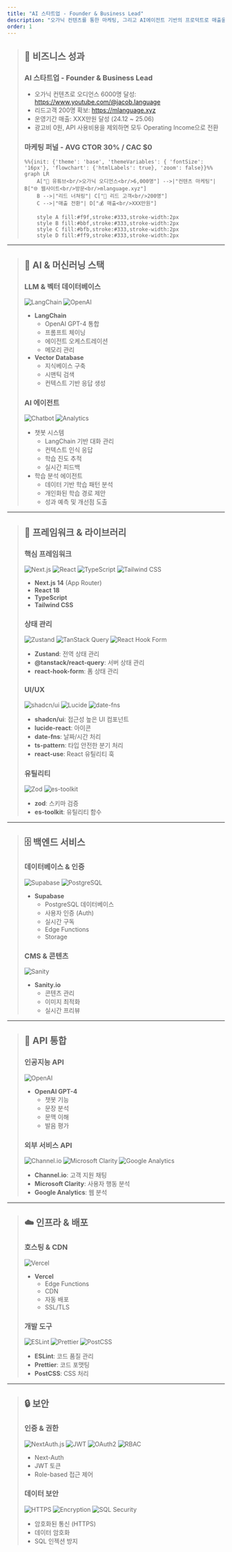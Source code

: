 ```yaml
---
title: "AI 스타트업 - Founder & Business Lead"
description: "오가닉 컨텐츠를 통한 마케팅, 그리고 AI에이전트 기반의 프로덕트로 매출을 만들었습니다"
order: 1
---
```


> ## 🚀 비즈니스 성과
>
> ### AI 스타트업 - Founder & Business Lead
> - 오가닉 컨텐츠로 오디언스 6000명 달성: https://www.youtube.com/@jacob.language
> - 리드고객 200명 확보: https://mlanguage.xyz
> - 운영기간 매출: XXX만원 달성 (24.12 ~ 25.06)
> - 광고비 0원, API 사용비용을 제외하면 모두 Operating Income으로 전환
>
> ### 마케팅 퍼널 - AVG CTOR 30% / CAC $0
> ```mermaid
> %%{init: {'theme': 'base', 'themeVariables': { 'fontSize': '16px'}, 'flowchart': {'htmlLabels': true}, 'zoom': false}}%%
> graph LR
>     A["🎥 유튜브<br/>오가닉 오디언스<br/>6,000명"] -->|"컨텐츠 마케팅"| B["🌐 웹사이트<br/>방문<br/>mlanguage.xyz"]
>     B -->|"리드 너쳐링"| C["👥 리드 고객<br/>200명"]
>     C -->|"매출 전환"| D["💰 매출<br/>XXX만원"]
>     
>     style A fill:#f9f,stroke:#333,stroke-width:2px
>     style B fill:#bbf,stroke:#333,stroke-width:2px
>     style C fill:#bfb,stroke:#333,stroke-width:2px
>     style D fill:#ff9,stroke:#333,stroke-width:2px
> ```

---

> ## 🤖 AI & 머신러닝 스택
>
> ### LLM & 벡터 데이터베이스
> ![LangChain](https://img.shields.io/badge/LangChain-00FF00?style=for-the-badge&logo=langchain&logoColor=black)
> ![OpenAI](https://img.shields.io/badge/OpenAI-412991?style=for-the-badge&logo=openai&logoColor=white)
> - **LangChain**
>   - OpenAI GPT-4 통합
>   - 프롬프트 체이닝
>   - 에이전트 오케스트레이션
>   - 메모리 관리
> - **Vector Database**
>   - 지식베이스 구축
>   - 시맨틱 검색
>   - 컨텍스트 기반 응답 생성
>
> ### AI 에이전트
> ![Chatbot](https://img.shields.io/badge/Chatbot-FF6B6B?style=for-the-badge&logo=chatbot&logoColor=white)
> ![Analytics](https://img.shields.io/badge/Analytics-4285F4?style=for-the-badge&logo=googleanalytics&logoColor=white)
> - 챗봇 시스템
>   - LangChain 기반 대화 관리
>   - 컨텍스트 인식 응답
>   - 학습 진도 추적
>   - 실시간 피드백
> - 학습 분석 에이전트
>   - 데이터 기반 학습 패턴 분석
>   - 개인화된 학습 경로 제안
>   - 성과 예측 및 개선점 도출

---

> ## 🎯 프레임워크 & 라이브러리
>
> ### 핵심 프레임워크
> ![Next.js](https://img.shields.io/badge/Next.js-000000?style=for-the-badge&logo=next.js&logoColor=white)
> ![React](https://img.shields.io/badge/React-20232A?style=for-the-badge&logo=react&logoColor=61DAFB)
> ![TypeScript](https://img.shields.io/badge/TypeScript-007ACC?style=for-the-badge&logo=typescript&logoColor=white)
> ![Tailwind CSS](https://img.shields.io/badge/Tailwind_CSS-38B2AC?style=for-the-badge&logo=tailwind-css&logoColor=white)
>
> - **Next.js 14** (App Router)
> - **React 18**
> - **TypeScript**
> - **Tailwind CSS**
>
> ### 상태 관리
> ![Zustand](https://img.shields.io/badge/Zustand-764ABC?style=for-the-badge&logo=redux&logoColor=white)
> ![TanStack Query](https://img.shields.io/badge/TanStack_Query-FF4154?style=for-the-badge&logo=reactquery&logoColor=white)
> ![React Hook Form](https://img.shields.io/badge/React_Hook_Form-EC5990?style=for-the-badge&logo=reacthookform&logoColor=white)
>
> - **Zustand**: 전역 상태 관리
> - **@tanstack/react-query**: 서버 상태 관리
> - **react-hook-form**: 폼 상태 관리
>
> ### UI/UX
> ![shadcn/ui](https://img.shields.io/badge/shadcn/ui-000000?style=for-the-badge&logo=shadcnui&logoColor=white)
> ![Lucide](https://img.shields.io/badge/Lucide-000000?style=for-the-badge&logo=lucide&logoColor=white)
> ![date-fns](https://img.shields.io/badge/date--fns-000000?style=for-the-badge&logo=date-fns&logoColor=white)
>
> - **shadcn/ui**: 접근성 높은 UI 컴포넌트
> - **lucide-react**: 아이콘
> - **date-fns**: 날짜/시간 처리
> - **ts-pattern**: 타입 안전한 분기 처리
> - **react-use**: React 유틸리티 훅
>
> ### 유틸리티
> ![Zod](https://img.shields.io/badge/Zod-000000?style=for-the-badge&logo=zod&logoColor=white)
> ![es-toolkit](https://img.shields.io/badge/es--toolkit-000000?style=for-the-badge&logo=javascript&logoColor=F7DF1E)
>
> - **zod**: 스키마 검증
> - **es-toolkit**: 유틸리티 함수

---

> ## 🗄️ 백엔드 서비스
>
> ### 데이터베이스 & 인증
> ![Supabase](https://img.shields.io/badge/Supabase-3ECF8E?style=for-the-badge&logo=supabase&logoColor=white)
> ![PostgreSQL](https://img.shields.io/badge/PostgreSQL-316192?style=for-the-badge&logo=postgresql&logoColor=white)
>
> - **Supabase**
>   - PostgreSQL 데이터베이스
>   - 사용자 인증 (Auth)
>   - 실시간 구독
>   - Edge Functions
>   - Storage
>
> ### CMS & 콘텐츠
> ![Sanity](https://img.shields.io/badge/Sanity-000000?style=for-the-badge&logo=sanity&logoColor=white)
>
> - **Sanity.io**
>   - 콘텐츠 관리
>   - 이미지 최적화
>   - 실시간 프리뷰

---

> ## 🔌 API 통합
>
> ### 인공지능 API
> ![OpenAI](https://img.shields.io/badge/OpenAI-412991?style=for-the-badge&logo=openai&logoColor=white)
>
> - **OpenAI GPT-4**
>   - 챗봇 기능
>   - 문장 분석
>   - 문맥 이해
>   - 발음 평가
>
> ### 외부 서비스 API
> ![Channel.io](https://img.shields.io/badge/Channel.io-FF6B6B?style=for-the-badge&logo=channelio&logoColor=white)
> ![Microsoft Clarity](https://img.shields.io/badge/Microsoft_Clarity-0078D4?style=for-the-badge&logo=microsoft&logoColor=white)
> ![Google Analytics](https://img.shields.io/badge/Google_Analytics-E37400?style=for-the-badge&logo=googleanalytics&logoColor=white)
>
> - **Channel.io**: 고객 지원 채팅
> - **Microsoft Clarity**: 사용자 행동 분석
> - **Google Analytics**: 웹 분석

---

> ## ☁️ 인프라 & 배포
>
> ### 호스팅 & CDN
> ![Vercel](https://img.shields.io/badge/Vercel-000000?style=for-the-badge&logo=vercel&logoColor=white)
>
> - **Vercel**
>   - Edge Functions
>   - CDN
>   - 자동 배포
>   - SSL/TLS
>
> ### 개발 도구
> ![ESLint](https://img.shields.io/badge/ESLint-4B32C3?style=for-the-badge&logo=eslint&logoColor=white)
> ![Prettier](https://img.shields.io/badge/Prettier-F7B93E?style=for-the-badge&logo=prettier&logoColor=black)
> ![PostCSS](https://img.shields.io/badge/PostCSS-DD3A0A?style=for-the-badge&logo=postcss&logoColor=white)
>
> - **ESLint**: 코드 품질 관리
> - **Prettier**: 코드 포맷팅
> - **PostCSS**: CSS 처리

---

> ## 🔒 보안
>
> ### 인증 & 권한
> ![NextAuth.js](https://img.shields.io/badge/NextAuth.js-000000?style=for-the-badge&logo=nextauth.js&logoColor=white)
> ![JWT](https://img.shields.io/badge/JWT-000000?style=for-the-badge&logo=jsonwebtokens&logoColor=white)
> ![OAuth2](https://img.shields.io/badge/OAuth2-43853D?style=for-the-badge&logo=OAuth2&logoColor=white)
> ![RBAC](https://img.shields.io/badge/RBAC-2C5BB4?style=for-the-badge&logo=auth0&logoColor=white)
>
> - Next-Auth
> - JWT 토큰
> - Role-based 접근 제어
>
> ### 데이터 보안
> ![HTTPS](https://img.shields.io/badge/HTTPS-FF6C37?style=for-the-badge&logo=https&logoColor=white)
> ![Encryption](https://img.shields.io/badge/Encryption-4A154B?style=for-the-badge&logo=vault&logoColor=white)
> ![SQL Security](https://img.shields.io/badge/SQL_Security-4479A1?style=for-the-badge&logo=postgresql&logoColor=white)
> - 암호화된 통신 (HTTPS)
> - 데이터 암호화
> - SQL 인젝션 방지
